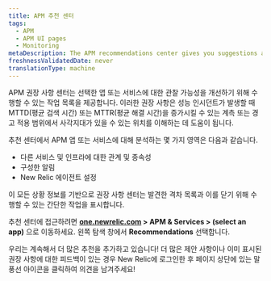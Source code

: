 ```yaml
---
title: APM 추천 센터
tags:
  - APM
  - APM UI pages
  - Monitoring
metaDescription: The APM recommendations center gives you suggestions about how you might improve your application monitoring.
freshnessValidatedDate: never
translationType: machine
---
```


APM 권장 사항 센터는 선택한 앱 또는 서비스에 대한 관찰 가능성을 개선하기 위해 수행할 수 있는 작업 목록을 제공합니다. 이러한 권장 사항은 성능 인시던트가 발생할 때 MTTD(평균 검색 시간) 또는 MTTR(평균 해결 시간)을 증가시킬 수 있는 계측 또는 경고 적용 범위에서 사각지대가 있을 수 있는 위치를 이해하는 데 도움이 됩니다.

추천 센터에서 APM 앱 또는 서비스에 대해 분석하는 몇 가지 영역은 다음과 같습니다.

* 다른 서비스 및 인프라에 대한 관계 및 종속성
* 구성한 알림
* New Relic 에이전트 설정

이 모든 상황 정보를 기반으로 권장 사항 센터는 발견한 격차 목록과 이를 닫기 위해 수행할 수 있는 간단한 작업을 표시합니다.

추천 센터에 접근하려면 <DNT>**[one.newrelic.com](https://one.newrelic.com/all-capabilities) > APM & Services > (select an app)**</DNT> 으로 이동하세요. 왼쪽 탐색 창에서 <DNT>**Recommendations**</DNT> 선택합니다.

우리는 계속해서 더 많은 추천을 추가하고 있습니다! 더 많은 제안 사항이나 이미 표시된 권장 사항에 대한 피드백이 있는 경우 New Relic에 로그인한 후 페이지 상단에 있는 말풍선 아이콘을 클릭하여 의견을 남겨주세요!
